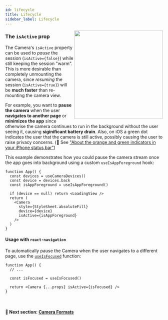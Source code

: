 ```yaml
---
id: lifecycle
title: Lifecycle
sidebar_label: Lifecycle
---
```



<div>
  <img align="right" width="283" src={useBaseUrl("img/example.png")} />
</div>

### The `isActive` prop

The Camera's `isActive` property can be used to _pause_ the session (`isActive={false}`) while still keeping the session "warm". This is more desirable than completely unmounting the camera, since _resuming_ the session (`isActive={true}`) will be **much faster** than re-mounting the camera view.

For example, you want to **pause the camera** when the user **navigates to another page** or **minimizes the app** since otherwise the camera continues to run in the background without the user seeing it, causing **siginificant battery drain**. Also, on iOS a green dot indicates the user that the camera is still active, possibly causing the user to raise privacy concerns. (🔗 See ["About the orange and green indicators in your iPhone status bar"](https://support.apple.com/en-us/HT211876))

This example demonstrates how you could pause the camera stream once the app goes into background using a custom `useIsAppForeground` hook:

```tsx
function App() {
  const devices = useCameraDevices()
  const device = devices.back
  const isAppForeground = useIsAppForeground()

  if (device == null) return <LoadingView />
  return (
    <Camera
      style={StyleSheet.absoluteFill}
      device={device}
      isActive={isAppForeground}
    />
  )
}
```

#### Usage with `react-navigation`

To automatically pause the Camera when the user navigates to a different page, use the [`useIsFocused`](https://reactnavigation.org/docs/use-is-focused/) function:

```tsx {4}
function App() {
  // ...

  const isFocused = useIsFocused()

  return <Camera {...props} isActive={isFocused} />
}
```

<br />

#### 🚀 Next section: [Camera Formats](formats)
